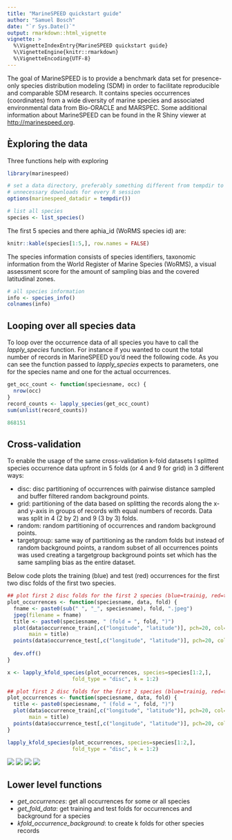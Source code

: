 ```yaml
---
title: "MarineSPEED quickstart guide"
author: "Samuel Bosch"
date: "`r Sys.Date()`"
output: rmarkdown::html_vignette
vignette: >
  %\VignetteIndexEntry{MarineSPEED quickstart guide}
  %\VignetteEngine{knitr::rmarkdown}
  %\VignetteEncoding{UTF-8}
---
```


The goal of MarineSPEED is to provide a benchmark data set for presence-only 
species distribution modeling (SDM) in order to facilitate reproducible and 
comparable SDM research. It contains species occurrences (coordinates) from a 
wide diversity of marine species and associated environmental data from 
Bio-ORACLE and MARSPEC. Some additional information about MarineSPEED can be 
found in the R Shiny viewer at <http://marinespeed.org>.

## Èxploring the data

Three functions help with exploring

```r
library(marinespeed)

# set a data directory, preferably something different from tempdir to avoid 
# unnecessary downloads for every R session
options(marinespeed_datadir = tempdir())

# list all species
species <- list_species()
```

The first 5 species and there aphia_id (WoRMS species id) are:

```r
knitr::kable(species[1:5,], row.names = FALSE)
```

The species information consists of species identifiers, taxonomic information from the 
World Register of Marine Species (WoRMS), a visual assessment score for the 
amount of sampling bias and the covered latitudinal zones.

```r
# all species information
info <- species_info()
colnames(info)
```

## Looping over all species data

To loop over the occurrence data of all species you have to call the 
*lapply_species* function. For instance if you wanted to count the total number 
of records in MarineSPEED you'd need the following code. As you can see the 
function passed to *lapply_species* expects to parameters, one for the 
species name and one for the actual occurrences.

```r
get_occ_count <- function(speciesname, occ) {
  nrow(occ)
}
record_counts <- lapply_species(get_occ_count)
sum(unlist(record_counts))
```
```r
868151
```


## Cross-validation

To enable the usage of the same cross-validation k-fold datasets I splitted
species occurrence data upfront in 5 folds (or 4 and 9 for grid) in 3 different ways:

- disc: disc partitioning of occurrences with pairwise distance sampled and 
buffer filtered random background points.
- grid: partitioning of the data based on splitting the records along the x- and 
y-axis in groups of records with equal numbers of records. Data was split in 4 
(2 by 2) and 9 (3 by 3) folds.
- random: random partitioning of occurrences and random background points.
- targetgroup: same way of partitioning as the random folds but instead of
random background points, a random subset of all occurrences points was used
creating a targetgroup background points set which has the same sampling bias
as the entire dataset.

Below code plots the training (blue) and test (red) occurrences for the first 
two disc folds of the first two species.

```r

## plot first 2 disc folds for the first 2 species (blue=trainig, red=test)
plot_occurrences <- function(speciesname, data, fold) {
  fname <- paste0(sub(" ", "_", speciesname), fold, ".jpeg")
  jpeg(filename = fname)
  title <- paste0(speciesname, " (fold = ", fold, ")")  
  plot(data$occurrence_train[,c("longitude", "latitude")], pch=20, col="blue",
       main = title)
  points(data$occurrence_test[,c("longitude", "latitude")], pch=20, col="red")
 
  dev.off()
}

x <- lapply_kfold_species(plot_occurrences, species=species[1:2,],
                     fold_type = "disc", k = 1:2)
```

```r
## plot first 2 disc folds for the first 2 species (blue=trainig, red=test)
plot_occurrences <- function(speciesname, data, fold) {
  title <- paste0(speciesname, " (fold = ", fold, ")")
  plot(data$occurrence_train[,c("longitude", "latitude")], pch=20, col="blue",
       main = title)
  points(data$occurrence_test[,c("longitude", "latitude")], pch=20, col="red")
}

lapply_kfold_species(plot_occurrences, species=species[1:2,],
                     fold_type = "disc", k = 1:2)
```

![](Laternula_elliptica1.jpeg)
![](Laternula_elliptica2.jpeg)
![](Pseudosagitta_gazellae1.jpeg)
![](Pseudosagitta_gazellae2.jpeg)

## Lower level functions

- *get_occurrences*: get all occurrences for some or all species
- *get_fold_data*: get training and test folds for occurrences and background
for a species
- *kfold_occurrence_background*: to create k folds for other species records

